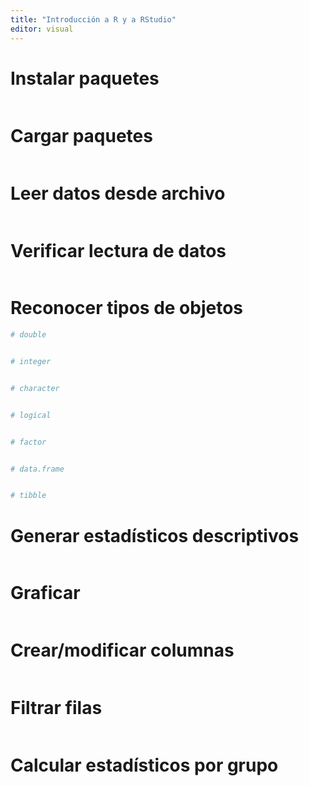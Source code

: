 ```yaml
---
title: "Introducción a R y a RStudio"
editor: visual
---
```


# Instalar paquetes

```r




```

# Cargar paquetes

```r




```

# Leer datos desde archivo

```r

```

# Verificar lectura de datos

```r

```

# Reconocer tipos de objetos

```r
# double


# integer


# character


# logical


# factor


# data.frame


# tibble


```

# Generar estadísticos descriptivos

```r











```

# Graficar

```r




```

# Crear/modificar columnas

```r


```

# Filtrar filas

```r


```

# Calcular estadísticos por grupo

```r




```

